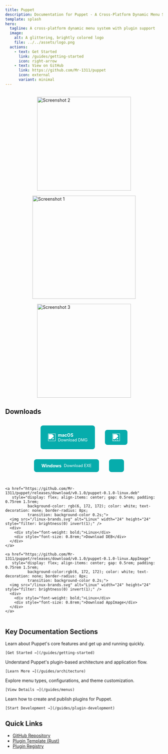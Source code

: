 ```yaml
---
title: Puppet
description: Documentation for Puppet - A Cross-Platform Dynamic Menu System
template: splash
hero:
  tagline: A cross-platform dynamic menu system with plugin support
  image:
    alt: A glittering, brightly colored logo
    file: ../../assets/logo.png
  actions:
    - text: Get Started
      link: /guides/getting-started
      icon: right-arrow
    - text: View on GitHub
      link: https://github.com/Mr-1311/puppet
      icon: external
      variant: minimal
---
```



<div style="display: flex; flex-wrap: wrap; justify-content: center; align-items: center; gap: 1rem; margin: 2rem 0;">
  <div style="flex: 0 0 auto;">
    <img src="/img2.png" alt="Screenshot 2" style="display: block; width: 300px; height: 300px; object-fit: contain;" />
  </div>
  <div style="flex: 0 0 auto;">
    <img src="/img1.png" alt="Screenshot 1" style="display: block; width: 330px; height: 330px; object-fit: contain;" />
  </div>
  <div style="flex: 0 0 auto;">
    <img src="/img3.png" alt="Screenshot 3" style="display: block; width: 300px; height: 300px; object-fit: contain;" />
  </div>
</div>

## Downloads

<div style="display: flex; flex-wrap: wrap; justify-content: center; gap: 2rem; margin: 2rem 0;">
  <a href="https://github.com/Mr-1311/puppet/releases/download/v0.1.0/puppet-0.1.0-macos.dmg" 
     style="display: flex; align-items: center; gap: 0.5rem; padding: 0.75rem 1.5rem; 
            background-color: rgb(6, 172, 172); color: white; text-decoration: none; border-radius: 8px;
            transition: background-color 0.2s;">
    <img src="/apple-brands-solid.svg" alt="macOS" width="24" height="24" style="filter: brightness(0) invert(1);" />
    <div>
      <div style="font-weight: bold;">macOS</div>
      <div style="font-size: 0.8rem;">Download DMG</div>
    </div>
  </a>

  <a href="https://github.com/Mr-1311/puppet/releases/download/v0.1.0/puppet-0.1.0-windows-setup.exe"
     style="display: flex; align-items: center; gap: 0.5rem; padding: 0.75rem 1.5rem;
            background-color: rgb(6, 172, 172); color: white; text-decoration: none; border-radius: 8px;
            transition: background-color 0.2s;">
    <img src="/windows-brands.svg" alt="Windows" width="24" height="24" style="filter: brightness(0) invert(1);" />
    <div>
      <div style="font-weight: bold;">Windows</div>
      <div style="font-size: 0.8rem;">Download EXE</div>
    </div>
  </a>

    <a href="https://github.com/Mr-1311/puppet/releases/download/v0.1.0/puppet-0.1.0-linux.deb"
       style="display: flex; align-items: center; gap: 0.5rem; padding: 0.75rem 1.5rem;
              background-color: rgb(6, 172, 172); color: white; text-decoration: none; border-radius: 8px;
              transition: background-color 0.2s;">
      <img src="/linux-brands.svg" alt="Linux" width="24" height="24" style="filter: brightness(0) invert(1);" />
      <div>
        <div style="font-weight: bold;">Linux</div>
        <div style="font-size: 0.8rem;">Download DEB</div>
      </div>
    </a>

    <a href="https://github.com/Mr-1311/puppet/releases/download/v0.1.0/puppet-0.1.0-linux.AppImage"
       style="display: flex; align-items: center; gap: 0.5rem; padding: 0.75rem 1.5rem;
              background-color:rgb(6, 172, 172); color: white; text-decoration: none; border-radius: 8px;
              transition: background-color 0.2s;">
      <img src="/linux-brands.svg" alt="Linux" width="24" height="24" style="filter: brightness(0) invert(1);" />
      <div>
        <div style="font-weight: bold;">Linux</div>
        <div style="font-size: 0.8rem;">Download AppImage</div>
      </div>
    </a>
</div>

## Key Documentation Sections

<CardGrid stagger>
  <Card title="Getting Started" icon="rocket">
    Learn about Puppet's core features and get up and running quickly.
    
    [Get Started →](/guides/getting-started)
  </Card>
  <Card title="Architecture" icon="puzzle">
    Understand Puppet's plugin-based architecture and application flow.
    
    [Learn More →](/guides/architecture)
  </Card>
  <Card title="Menus" icon="list">
    Explore menu types, configurations, and theme customization.
    
    [View Details →](/guides/menus)
  </Card>
  <Card title="Plugin Development" icon="setting">
    Learn how to create and publish plugins for Puppet.
    
    [Start Development →](/guides/plugin-development)
  </Card>
</CardGrid>

## Quick Links

- [GitHub Repository](https://github.com/Mr-1311/puppet)
- [Plugin Template (Rust)](https://github.com/Mr-1311/plugin_template_rust)
- [Plugin Registry](https://github.com/Mr-1311/puppet-plugins)
